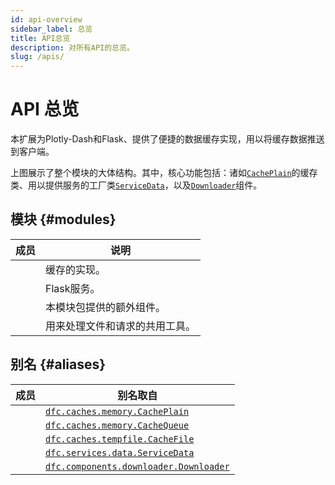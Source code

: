 ```yaml
---
id: api-overview
sidebar_label: 总览
title: API总览
description: 对所有API的总览。
slug: /apis/
---
```




# API 总览

<APITopBar type="package" source="." />

本扩展为Plotly-Dash和Flask、提供了便捷的数据缓存实现，用以将缓存数据推送到客户端。

<div className="mb-default">
  <ThemedImage
    alt="Overview of Dash File Cache"
    sources={{
      light: useBaseUrl("/img/overview-light.svg"),
      dark: useBaseUrl("/img/overview-dark.svg"),
    }}
  />
</div>

上图展示了整个模块的大体结构。其中，核心功能包括：诸如[`CachePlain`](./apis/caches/memory/CachePlain.mdx)的缓存类、用以提供服务的工厂类[`ServiceData`](./apis/services/data/ServiceData.mdx)，以及[`Downloader`](./apis/components/downloader/Downloader.mdx)组件。

## 模块 {#modules}

|                                             成员                                              | <center>说明</center>          |
| :-------------------------------------------------------------------------------------------: | :----------------------------- |
|     [<IconObjType type="package" hasText={true} text="caches"/>](./apis/caches/index.mdx)     | 缓存的实现。                   |
|   [<IconObjType type="package" hasText={true} text="services"/>](./apis/services/index.mdx)   | Flask服务。                   |
| [<IconObjType type="package" hasText={true} text="components"/>](./apis/components/index.mdx) | 本模块包提供的额外组件。       |
|  [<IconObjType type="module" hasText={true} text="utilities"/>](./apis/utilities/index.mdx)   | 用来处理文件和请求的共用工具。 |

## 别名 {#aliases}

|                             成员                              | <center>别名取自</center>                                                             |
| :-----------------------------------------------------------: | :------------------------------------------------------------------------------------ |
| <IconObjType type="class" hasText={true} text="CachePlain"/>  | [`dfc.caches.memory.CachePlain`](./apis/caches/memory/CachePlain.mdx)                 |
| <IconObjType type="class" hasText={true} text="CacheQueue"/>  | [`dfc.caches.memory.CacheQueue`](./apis/caches/memory/CacheQueue.mdx)                 |
|  <IconObjType type="class" hasText={true} text="CacheFile"/>  | [`dfc.caches.tempfile.CacheFile`](./apis/caches/tempfile/CacheFile.mdx)               |
| <IconObjType type="class" hasText={true} text="ServiceData"/> | [`dfc.services.data.ServiceData`](./apis/services/data/ServiceData.mdx)               |
| <IconObjType type="class" hasText={true} text="Downloader"/>  | [`dfc.components.downloader.Downloader`](./apis/components/downloader/Downloader.mdx) |
